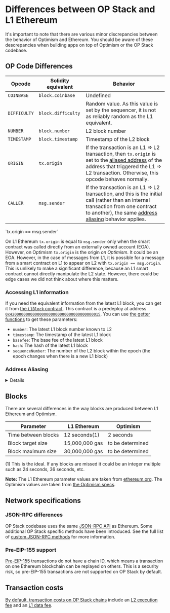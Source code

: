 
# Differences between OP Stack and L1 Ethereum

It's important to note that there are various minor discrepancies between the behavior of Optimism and Ethereum.
You should be aware of these descrepancies when building apps on top of Optimism or the OP Stack codebase.

## OP Code Differences

| Opcode  | Solidity equivalent | Behavior |
| - | - | - |
| `COINBASE`	| `block.coinbase`   | Undefined |
| `DIFFICULTY` | `block.difficulty` | Random value. As this value is set by the sequencer, it is not as reliably random as the L1 equivalent. |
| `NUMBER`     | `block.number`     | L2 block number
| `TIMESTAMP`  | `block.timestamp`  | Timestamp of the L2 block
| `ORIGIN`     | `tx.origin`        | If the transaction is an L1 ⇒ L2 transaction, then `tx.origin` is set to the [aliased address](#address-aliasing) of the address that triggered the L1 ⇒ L2 transaction. Otherwise, this opcode behaves normally. |
| `CALLER`     | `msg.sender`      | If the transaction is an L1 ⇒ L2 transaction, and this is the initial call (rather than an internal transaction from one contract to another), the same [address aliasing](#address-aliasing) behavior applies.

<Callout type="info">
  `tx.origin == msg.sender`

  On L1 Ethereum `tx.origin` is equal to `msg.sender` only when the smart contract was called directly from an externally owned account (EOA).
  However, on Optimism `tx.origin` is the origin *on Optimism*.
  It could be an EOA.
  However, in the case of messages from L1, it is possible for a message from a smart contract on L1 to appear on L2 with `tx.origin == msg.origin`.
  This is unlikely to make a significant difference, because an L1 smart contract cannot directly manipulate the L2 state.
  However, there could be edge cases we did not think about where this matters.
</Callout>

### Accessing L1 information

If you need the equivalent information from the latest L1 block, you can get it from [the `L1Block` contract](https://github.com/ethereum-optimism/optimism/blob/129032f15b76b0d2a940443a39433de931a97a44/packages/contracts-bedrock/contracts/L2/L1Block.sol).
This contract is a predeploy at address [`0x4200000000000000000000000000000000000015`](https://goerli-optimism.etherscan.io/address/0x4200000000000000000000000000000000000015).
You can use [the getter functions](https://docs.soliditylang.org/en/v0.8.12/contracts.html#getter-functions) to get these parameters:

*   `number`: The latest L1 block number known to L2
*   `timestamp`: The timestamp of the latest L1 block
*   `basefee`: The base fee of the latest L1 block
*   `hash`: The hash of the latest L1 block
*   `sequenceNumber`: The number of the L2 block within the epoch (the epoch changes when there is a new L1 block)

### Address Aliasing

<details>
  Because of the behavior of the `CREATE` opcode, it is possible for a user to create a contract on L1 and on L2 that share the same address but have different bytecode.
  This can break trust assumptions, because one contract may be trusted and another be untrusted (see below).
  To prevent this problem the behavior of the `ORIGIN` and `CALLER` opcodes (`tx.origin` and `msg.sender`) differs slightly between L1 and L2.

  The value of `tx.origin` is determined as follows:

  | Call source                        | `tx.origin`                                |
  | ---------------------------------- | ------------------------------------------ |
  | L2 user (Externally Owned Account) | The user's address (same as in Ethereum)   |
  | L1 user (Externally Owned Account) | The user's address (same as in Ethereum)   |
  | L1 contract (using `CanonicalTransactionChain.enqueue`) | `L1_contract_address + 0x1111000000000000000000000000000000001111` |

  The value of `msg.sender` at the top-level (the very first contract being called) is always equal to `tx.origin`.
  Therefore, if the value of `tx.origin` is affected by the rules defined above, the top-level value of `msg.sender` will also be impacted.

  Note that in general, [`tx.origin` should *not* be used for authorization](https://docs.soliditylang.org/en/latest/security-considerations.html#tx-origin).
  However, that is a separate issue from address aliasing because address aliasing also affects `msg.sender`.

  ### Why is address aliasing an issue?

  The problem with two identical source addresses (the L1 contract and the L2 contract) is that we extend trust based on the address.
  It is possible that we will want to trust one of the contracts, but not the other.

  1.  Helena Hacker forks [Uniswap](https://uniswap.org/) to create her own exchange (on L2), called Hackswap.

      **Note:** There are actually multiple contracts in Uniswap, so this explanation is a bit simplified.
      [See here if you want additional details](https://ethereum.org/en/developers/tutorials/uniswap-v2-annotated-code/).

  2.  Helena Hacker provides Hackswap with liquidity that appears to allow for profitable arbitrage opportunities.
      For example, she can make it so that you can spend 1 [DAI](https://www.coindesk.com/price/dai/)to buy 1.1 [USDT](https://www.coindesk.com/price/tether/).
      Both of those coins are supposed to be worth exactly $1.

  3.  Nimrod Naive knows that if something looks too good to be true it probably is.
      However, he checks the Hackswap contract's bytecode and verifies it is 100% identical to Uniswap.
      He decides this means the contract can be trusted to behave exactly as Uniswap does.

  4.  Nimrod approves an allowance of 1000 DAI for the Hackswap contract.
      Nimrod expects to call the swap function on Hackswap and receive back nearly 1100 USDT.

  5.  Before Nimrod's swap transaction is sent to the blockchain, Helena Hacker sends a transaction from an L1 contract with the same address as Hackswap.
      This transaction transfers 1000 DAI from Nimrod's address to Helena Hacker's address.
      If this transaction were to come from the same address as Hackswap on L2, it would be able to transfer the 1000 DAI because of the allowance Nimrod *had* to give Hackswap in the previous step to swap tokens.

      Nimrod, despite his naivete, is protected because Optimism modified the transaction's `tx.origin` (which is also the initial `msg.sender`).
      That transaction comes from a *different* address, one that does not have the allowance.

  **Note:** It is simple to create two different contracts on the same address in different chains.
  But it is nearly impossible to create two that are different by a specified amount, so Helena Hacker can't do that.
</details>

## Blocks

There are several differences in the way blocks are produced between L1 Ethereum and Optimism.

| Parameter           | L1 Ethereum | Optimism |
| - | - | - |
| Time between blocks | 12 seconds(1)  | 2 seconds |
| Block target size   | 15,000,000 gas | to be determined |
| Block maximum size  | 30,000,000 gas | to be determined |

(1) This is the ideal.
If any blocks are missed it could be an integer multiple such as 24 seconds, 36 seconds, etc.

**Note:** The L1 Ethereum parameter values are taken from [ethereum.org](https://ethereum.org/en/developers/docs/blocks/#block-time). The Optimism values are taken from [the Optimism specs](https://github.com/ethereum-optimism/optimism/blob/129032f15b76b0d2a940443a39433de931a97a44/specs/guaranteed-gas-market.md#limiting-guaranteed-gas).

## Network specifications

### JSON-RPC differences

OP Stack codebase uses the same [JSON-RPC API](https://eth.wiki/json-rpc/API) as Ethereum.
Some additional OP Stack specific methods have been introduced.
See the full list of [custom JSON-RPC methods](/node-operators/json-rpc) for more information.

### Pre-EIP-155 support

[Pre-EIP-155](https://eips.ethereum.org/EIPS/eip-155) transactions do not have a chain ID, which means a transaction on one Ethereum blockchain can be replayed on others.
This is a security risk, so pre-EIP-155 transactions are not supported on OP Stack by default.

## Transaction costs

[By default, transaction costs on OP Stack chains](/transaction-fees/overview) include an [L2 execution fee](/transaction-fees/overview#the-l2-execution-fee) and an [L1 data fee](/transaction-fees/overview#the-l1-data-fee).

